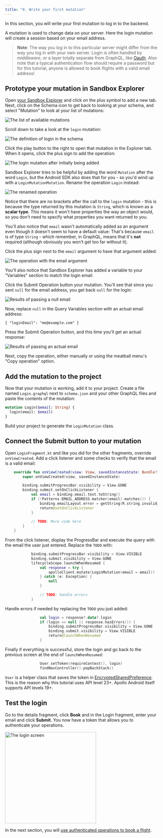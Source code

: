 ```yaml
---
title: "9. Write your first mutation"
---
```


In this section, you will write your first mutation to log in to the backend. 

A mutation is used to change data on your server. Here the login mutation will create a session based on your email address.

> **Note**: The way you log in to this particular server might differ from the way you log in with your own server. Login is often handled by _middleware_, or a layer totally separate from GraphQL, like [Oauth](https://en.wikipedia.org/wiki/OAuth).
> Also note that a typical authentication flow should require a password but for this tutorial, anyone is allowed to book flights with a valid email address!


## Prototype your mutation in Sandbox Explorer

Open [your Sandbox Explorer](https://studio.apollographql.com/sandbox/explorer?endpoint=https%3A%2F%2Fapollo-fullstack-tutorial.herokuapp.com) and click on the plus symbol to add a new tab. Next, click on the Schema icon to get back to looking at your schema, and select "Mutation" to look at your list of mutations: 

<img alt="The list of available mutations" class="screenshot" src="images/sandbox_schema_mutations.png"/>

Scroll down to take a look at the `login` mutation: 

<img alt="The definition of login in the schema" class="screenshot" src="images/schema_login_definition.png"/>

Click the play button to the right to open that mutation in the Explorer tab. When it opens, click the plus sign to add the operation: 

<img alt="The login mutation after initially being added" class="screenshot" src="images/explorer_added_login_mutation.png"/>

Sandbox Explorer tries to be helpful by adding the word `Mutation` after the word `Login`, but the Android SDK also does that for you - so you'd wind up with a `LoginMutationMutation`. Rename the operation `Login` instead: 

<img alt="The renamed operation" class="screenshot" src="images/explorer_login_mutation_rename.png"/>

Notice that there are no brackets after the call to the `login` mutation - this is because the type returned by this mutation is `String`, which is known as a **scalar type**. This means it won't have properties the way an object would, so you don't need to specify what properties you want returned to you. 

You'll also notice that `email` wasn't automatically added as an argument even though it doesn't seem to have a default value: That's because `email` is of type `String` - which remember, in GraphQL, means that it's **not** required (although obviously you won't get too far without it).  

Click the plus sign next to the `email` argument to have that argument added: 

<img alt="The operation with the email argument" class="screenshot" src="images/explorer_login_email_added.png"/>

You'll also notice that Sandbox Explorer has added a variable to your "Variables" section to match the login email. 

Click the Submit Operation button your mutation. You'll see that  since you sent `null` for the email address, you get back `null` for the login: 

<img alt="Results of passing a null email" class="screenshot" src="images/login_mutation_null.png"/>

Now, replace `null` in the Query Variables section with an actual email address:

```json:title=(Sandbox%20Explorer)
{ "loginEmail": "me@example.com" }
```

Press the Submit Operation button, and this time you'll get an actual response:

<img alt="Results of passing an actual email" class="screenshot" src="images/login_mutation_email.png"/>

Next, copy the operation, either manually or using the meatball menu's "Copy operation" option. 		

## Add the mutation to the project

Now that your mutation is working, add it to your project. Create a file named `Login.graphql` next to `schema.json` and your other GraphQL files and paste the contents of the mutation:

```graphql:title=app/src/main/graphql/com/example/rocketreserver/Login.graphql
mutation Login($email: String) {
  login(email: $email)
}
```

Build your project to generate the `LoginMutation` class.

## Connect the Submit button to your mutation

Open `LoginFragment.kt` and like you did for the other fragments, override `onViewCreated`. Add a click listener and some checks to verify that the email is a valid email:

```kotlin:title=app/src/main/java/com/example/rocketreserver/LoginFragment.kt
    override fun onViewCreated(view: View, savedInstanceState: Bundle?) {
        super.onViewCreated(view, savedInstanceState)

        binding.submitProgressBar.visibility = View.GONE
        binding.submit.setOnClickListener {
            val email = binding.email.text.toString()
            if (!Patterns.EMAIL_ADDRESS.matcher(email).matches()) {
                binding.emailLayout.error = getString(R.string.invalid_email)
                return@setOnClickListener
            }
            
            // TODO: More code here
        }
    }
```

From the click listener, display the ProgressBar and execute the query with the email the user just entered. Replace the `TODO` with:

```kotlin:title=app/src/main/java/com/example/rocketreserver/LoginFragment.kt
            binding.submitProgressBar.visibility = View.VISIBLE
            binding.submit.visibility = View.GONE
            lifecycleScope.launchWhenResumed {
                val response = try {
                    apolloClient.mutate(LoginMutation(email = email))
                } catch (e: Exception) {
                    null
                }
                
                // TODO: handle errors
            }
```

Handle errors if needed by replacing the `TODO` you just added:

```kotlin:title=app/src/main/java/com/example/rocketreserver/LoginFragment.kt
                val login = response?.data?.login
                if (login == null || response.hasErrors()) {
                    binding.submitProgressBar.visibility = View.GONE
                    binding.submit.visibility = View.VISIBLE
                    return@launchWhenResumed
                }
```

Finally if everything is successful, store the login and go back to the previous screen at the end of `launchWhenResumed`:

```kotlin:title=app/src/main/java/com/example/rocketreserver/LoginFragment.kt
                User.setToken(requireContext(), login)
                findNavController().popBackStack()
```

`User` is a helper class that saves the token in [EncryptedSharedPreference](https://developer.android.com/reference/androidx/security/crypto/EncryptedSharedPreferences). This is the reason why this tutorial uses API level 23+. Apollo Android itself supports API levels 19+.

## Test the login

Go to the details fragment, click **Book** and in the Login fragment, enter your email and click **Submit**. You now have a token that allows you to authenticate your operations.

<img src="images/login_screen.png" alt="The login screen" class="screenshot" width="300"/>

In the next section, you will [use authenticated operations to book a flight](10-authenticate-your-queries).
